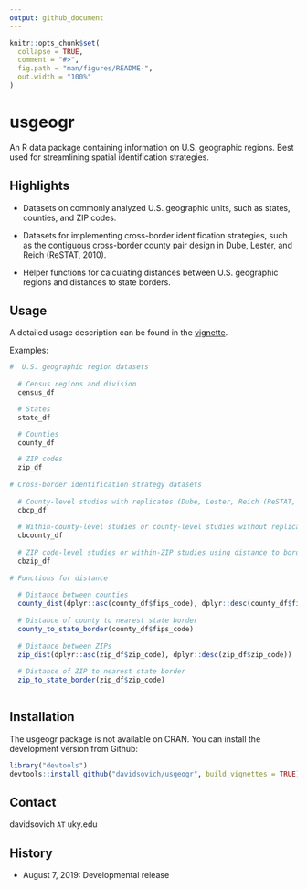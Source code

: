 ```yaml
---
output: github_document
---
```


<!-- README.md is generated from README.Rmd. Please edit that file -->

```r
knitr::opts_chunk$set(
  collapse = TRUE,
  comment = "#>",
  fig.path = "man/figures/README-",
  out.width = "100%"
)
```
# usgeogr

An R data package containing information on U.S. geographic regions. Best used for streamlining spatial 
identification strategies. 

## Highlights

- Datasets on commonly analyzed U.S. geographic units, such as states, counties, and ZIP codes.

- Datasets for implementing cross-border identification strategies, such as the contiguous
cross-border county pair design in Dube, Lester, and Reich (ReSTAT, 2010). 

- Helper functions for calculating distances between U.S. geographic regions
and distances to state borders. 

## Usage

A detailed usage description can be found in the [vignette](https://github.com/davidsovich/usgeogr/blob/master/vignettes/usgeogr.pdf). 

Examples:

```r

#  U.S. geographic region datasets
  
  # Census regions and division
  census_df

  # States
  state_df

  # Counties
  county_df

  # ZIP codes
  zip_df
  
# Cross-border identification strategy datasets
  
  # County-level studies with replicates (Dube, Lester, Reich (ReSTAT, 2010))
  cbcp_df 
  
  # Within-county-level studies or county-level studies without replicates
  cbcounty_df
  
  # ZIP code-level studies or within-ZIP studies using distance to border strips
  cbzip_df
  
# Functions for distance
  
  # Distance between counties
  county_dist(dplyr::asc(county_df$fips_code), dplyr::desc(county_df$fips_code))
  
  # Distance of county to nearest state border
  county_to_state_border(county_df$fips_code)
  
  # Distance between ZIPs
  zip_dist(dplyr::asc(zip_df$zip_code), dplyr::desc(zip_df$zip_code))
  
  # Distance of ZIP to nearest state border
  zip_to_state_border(zip_df$zip_code)
  

```


## Installation

The usgeogr package is not available on CRAN. You can install the development version from Github:

```r
library("devtools")
devtools::install_github("davidsovich/usgeogr", build_vignettes = TRUE)
```

## Contact

davidsovich `AT` uky.edu

## History

- August 7, 2019: Developmental release
